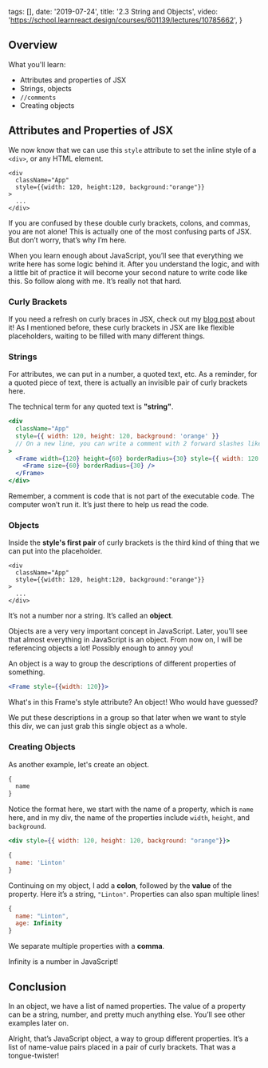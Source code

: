   tags: [],
  date: '2019-07-24',
  title: '2.3 String and Objects',
  video: 'https://school.learnreact.design/courses/601139/lectures/10785662',
}


## Overview

What you'll learn:

- Attributes and properties of JSX
- Strings, objects
- `//comments`
- Creating objects

<CourseVideoLink to={props.pageContext.frontmatter.video} />

## Attributes and Properties of JSX

We now know that we can use this `style` attribute to set the inline style of a `<div>`, or any HTML element.

```jsx{2}
<div
  className="App"
  style={{width: 120, height:120, background:"orange"}}
>
  ...
</div>
```

If you are confused by these double curly brackets, colons, and commas, you are not alone! This is actually one of the most confusing parts of JSX. But don’t worry, that’s why I’m here.

When you learn enough about JavaScript, you’ll see that everything we write here has some logic behind it. After you understand the logic, and with a little bit of practice it will become your second nature to write code like this. So follow along with me. It’s really not that hard.

### Curly Brackets

If you need a refresh on curly braces in JSX, check out my [blog post](https://learnreact.design/2019/05/10/those-curly-braces-in-jsx) about it! As I mentioned before, these curly brackets in JSX are like flexible placeholders, waiting to be filled with many different things.

### Strings

For attributes, we can put in a number, a quoted text, etc. As a reminder, for a quoted piece of text, there is actually an invisible pair of curly brackets here.

The technical term for any quoted text is **"string"**.

```jsx
<div
  className="App"
  style={{ width: 120, height: 120, background: 'orange' }}
  // On a new line, you can write a comment with 2 forward slashes like this, in some places, this can cause errors. Be careful!
>
  <Frame width={120} height={60} borderRadius={30} style={{ width: 120 }}>
    <Frame size={60} borderRadius={30} />
  </Frame>
</div>
```

Remember, a comment is code that is not part of the executable code. The computer won’t run it. It’s just there to help us read the code.

### Objects

Inside the **style's first pair** of curly brackets is the third kind of thing that we can put into the placeholder.

```jsx{2}
<div
  className="App"
  style={{width: 120, height:120, background:"orange"}}
>
  ...
</div>
```

It’s not a number nor a string. It’s called an **object**.

Objects are a very very important concept in JavaScript. Later, you’ll see that almost everything in JavaScript is an object. From now on, I will be referencing objects a lot! Possibly enough to annoy you!

An object is a way to group the descriptions of different properties of something.

```jsx
<Frame style={{width: 120}}>
```

What's in this Frame's style attribute? An object! Who would have guessed?

We put these descriptions in a group so that later when we want to style this div, we can just grab this single object as a whole.

### Creating Objects

As another example, let's create an object.

```jsx
{
  name
}
```

Notice the format here, we start with the name of a property, which is `name` here, and in my div, the name of the properties include `width`, `height`, and `background`.

```jsx
<div style={{ width: 120, height: 120, background: "orange"}}>
```

```jsx
{
  name: 'Linton'
}
```

Continuing on my object, I add a **colon**, followed by the **value** of the property. Here it’s a string, `"Linton"`. Properties can also span multiple lines!

```jsx
{
  name: "Linton",
  age: Infinity
}
```

We separate multiple properties with a **comma**.

Infinity is a number in JavaScript!

## Conclusion

In an object, we have a list of named properties. The value of a property can be a string, number, and pretty much anything else. You’ll see other examples later on.

Alright, that’s JavaScript object, a way to group different properties. It’s a list of name-value pairs placed in a pair of curly brackets. That was a tongue-twister!

